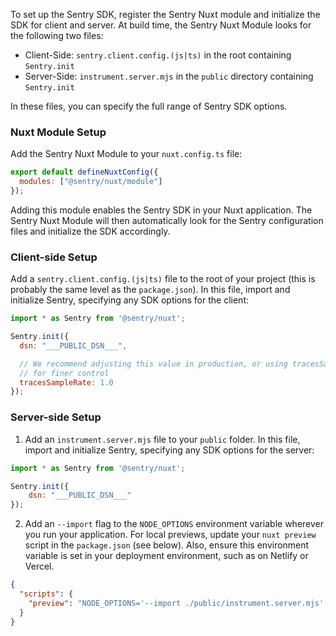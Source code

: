 To set up the Sentry SDK, register the Sentry Nuxt module and initialize the SDK for client and server. At build time, the Sentry Nuxt Module looks for the following two files:

- Client-Side: `sentry.client.config.(js|ts)` in the root containing `Sentry.init`
- Server-Side: `instrument.server.mjs` in the `public` directory containing `Sentry.init`

In these files, you can specify the full range of <PlatformLink to="/configuration/options">Sentry SDK options</PlatformLink>.


### Nuxt Module Setup

Add the Sentry Nuxt Module to your `nuxt.config.ts` file:

```javascript {filename:nuxt.config.ts}
export default defineNuxtConfig({
  modules: ["@sentry/nuxt/module"]
});
```

Adding this module enables the Sentry SDK in your Nuxt application. The Sentry Nuxt Module will then automatically look for the Sentry configuration files and initialize the SDK accordingly.


### Client-side Setup

Add a `sentry.client.config.(js|ts)` file to the root of your project (this is probably the same level as the `package.json`). In this file, import and initialize Sentry, specifying any SDK options for the client:

<SignInNote />

```javascript {filename:sentry.client.config.(js|ts)}
import * as Sentry from '@sentry/nuxt';

Sentry.init({
  dsn: "___PUBLIC_DSN___",

  // We recommend adjusting this value in production, or using tracesSampler
  // for finer control
  tracesSampleRate: 1.0
});
```

### Server-side Setup

1. Add an `instrument.server.mjs` file to your `public` folder. In this file, import and initialize Sentry, specifying any SDK options for the server:

<SignInNote />

```javascript {filename:public/instrument.server.mjs}
import * as Sentry from '@sentry/nuxt';

Sentry.init({
    dsn: "___PUBLIC_DSN___"
});
```

2. Add an `--import` flag to the `NODE_OPTIONS` environment variable wherever you run your application.
For local previews, update your `nuxt preview` script in the `package.json` (see below).
Also, ensure this environment variable is set in your deployment environment, such as on Netlify or Vercel.

```json {filename:package.json}
{
  "scripts": {
    "preview": "NODE_OPTIONS='--import ./public/instrument.server.mjs' nuxt preview"
  }
}
```
